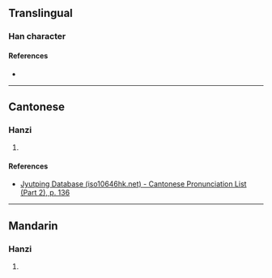 {{character info/new}}
==Translingual==

===Han character===
{{Han char|rn=82|rad=毛|as=08|sn=12|four=|canj=HUIKH|ids=⿺毛参}}

====References====
* {{Han ref|kx=0594.261|hdz=32001.071|uh=6BF6|ud=27638}}

----

==Cantonese==

===Hanzi===
{{yue-hanzi|jyut=[[saam1]]|y=saam1}}

# {{defn|lang=yue|sort=毛08}}

====References====
* [http://www.iso10646hk.net/jp/document/download.jsp Jyutping Database (iso10646hk.net) - Cantonese Pronunciation List (Part 2), p. 136]

----

==Mandarin==

===Hanzi===
{{cmn-hanzi|pin=[[sān]] ([[san1]])|wg=san<sup>1</sup>}}

# {{defn|lang=cmn|sort=毛08}}